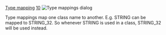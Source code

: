 [[Property:title|Type mapping]]
[[Property:weight|10]]
[[Image:mapping-options|Type mappings dialog]]  

Type mappings map one class name to another. E.g. STRING can be mapped to STRING_32. So whenever STRING is used in a class, STRING_32 will be used instead.




